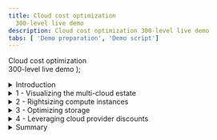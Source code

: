```yaml
---
title: Cloud cost optimization
  300-level live demo
description: Cloud cost optimization 300-level live demo
tabs: [ 'Demo preparation', 'Demo script']
---
```


  <span>
    Cloud cost optimization <br/> 300-level live demo
  </span> );



<span id="top"></span>

<details>
<summary>Introduction</summary>
<br/>

Gen-Z bank is a financial services platform catering primarily to millennials. The bank has just wrapped up its multi-year cloud transformation initiative. All mission-critical workloads were successfully lifted and shifted to either AWS or Azure. The monthly cloud bill has been getting regular executive attention. The CIO has formed a new FinOps team and has reached out to IBM for help.

<br/>

In this demo, I’ll show you how IBM Turbonomic platform can help the FinOps team at Gen-Z bank with their cloud cost optimization efforts.

<br/>

The demo is divided into the following four sections:

<br/>

1. Getting visibility into multi-cloud deployments and costs <br/>
2. Right-sizing compute instances <br/>
3. Optimizing storage volumes <br/>
4. Leveraging reservations to optimize rates <br/>

<br/>

Let’s start with some basics. In the pay-as-you-go cloud model, the total spend is computed using a simple formula: *SPEND = USAGE x RATE*.

<br/>

Cloud cost savings, reducing spend can be realized in two ways:

<br/>

1. Optimizing usage by minimizing overprovisioning and eliminating waste <br/>
2. Optimizing the rate by running workloads under discounted pricing <br/>

<br/>

Let’s get started.

<br/>

**[Go to top](#top)**

</details>

<details>

<summary>1 - Visualizing the multi-cloud estate</summary>

<br/>

| **1.1** | **Get visibility into your cloud estate** |
| :--- | :--- |
| **Narration** | Before we can do any cost optimization it is necessary to get a global view into your workloads are running. The global supply chain models the dynamic relationships of the workloads and its dependent infrastructure layers. This provides a full-stack view from the application down to all the dependent cloud resources. The Application view presents your environment in the context of your business applications. Since the focus of this demo is on cloud cost optimization, we will start from the Cloud view. |
| **Action** &nbsp; 1.1.1 | Log in to the Turbonomic instance. Select the **CLOUD** view. <br/><br/><img src="https://raw.githubusercontent.com/ibm-garage-tsa/platinum-demos/master/src/pages/300-watson-aiops-cloud-cost-optimization/1-1-1-A.jpg" width="500" /> |
| **Narration** | There are three broad categories of entities: <br/><br/> • Entities that represent the application workload <br/> • Entities that represent the supporting infrastructure like containers and virtual machines <br/> • Entities related to the public cloud <br/><br/> Since we are dealing with the cloud. let’s start looking by examining the Region entity. <br/><br/> A region represents a geographical area. A region is comprised of one or more zones. A zone represents an Availability Zone (AZ) in your public cloud account or subscription. A zone is a location within a given region that servers as a datacenter to host the workloads that run in your environment. <br/><br/> The current supply chain shows there are 90 regions and 173 AZs. |
| **Action** &nbsp; 1.1.2 | Select the **Region** entity. <br/><br/><img src="https://raw.githubusercontent.com/ibm-garage-tsa/platinum-demos/master/src/pages/300-watson-aiops-cloud-cost-optimization/images/1-1-2-a.jpg" width="400" /> |
| **Narration** | Let’s get a high-level understanding of the geographical spread of our workloads across these 90 regions. |
| **Action** &nbsp; 1.1.3 | Click **LIST OF REGIONS**. <br/><br/><img src="https://raw.githubusercontent.com/ibm-garage-tsa/platinum-demos/master/src/pages/300-watson-aiops-cloud-cost-optimization/images/1-1-3-A.jpg" width="400" /> |
| **Narration** | This chart lists out the 90 cloud regions from both AWS and Azure, along with the workloads running in a given region. Let’s take a look at the AWS workloads. |
| **Action** &nbsp; 1.1.4 | Click the **FILTER** icon. <br/><br/><img src="https://raw.githubusercontent.com/ibm-garage-tsa/platinum-demos/master/src/pages/300-watson-aiops-cloud-cost-optimization/images/1-1-4-A.jpg" width="300" /> |
| **Action** &nbsp; 1.1.5 | Set the filter to: **Cloud Provider** (1), **equals** (2), and **AWS** (3). Click **APPLY** (4). <br/><br/><img src="https://raw.githubusercontent.com/ibm-garage-tsa/platinum-demos/master/src/pages/300-watson-aiops-cloud-cost-optimization/images/1-1-5-A.jpg" width="800" /> |
| **Narration** | Most workloads are concentrated primarily in the following regions: US East Ohio, US East Northern Virginia, and US West Oregon. There are also several regions that contain minimal to 0 workloads running. This insight can be helpful to consolidate workloads in a given region and purchase pre-paid programmatic discounts, like regional or zonal reserved instances, for maximum benefit. |
| **Action** &nbsp; 1.1.6 | Click **X** to exit the cloud region view. <br/><br/><img src="https://raw.githubusercontent.com/ibm-garage-tsa/platinum-demos/master/src/pages/300-watson-aiops-cloud-cost-optimization/images/1-1-6-A.jpg" width="200" /> |
| **Narration** | Now that we're back in the default global cloud view, let’s examine the various summary charts. |

<br/>

| **1.2** | **Get a global view of your cloud estate** |
| :--- | :--- |
| **Narration** | Before we are able to make any cloud cost optimization decisions, it is necessary to understand several aspects of the cloud estate. The cloud environment is highly dynamic. Turbonomic dynamically synthesizes a set of useful executive dashboards that help us better focus our cost optimization efforts. Doing this manually and continuously is not optimal, highly inefficient, and certainly not scalable. <br/><br/> Let’s take a look at some of these charts. |
| **Action** &nbsp; 1.2.1 | Highlight the **Top Accounts** chart. <br/><br/> <img src="https://raw.githubusercontent.com/ibm-garage-tsa/platinum-demos/master/src/pages/300-watson-aiops-cloud-cost-optimization/images/1-2-1-A.jpg" width="800" /> |
| **Narration** | The Top Accounts chart lists the most utilized public cloud accounts. The chart also shows an estimate of the monthly cost for each. The example above also shows that a potential savings of close to 10% can be realized if the recommended actions are taken. The numbers may be small in this case, as this is a low-budget demo environment. Saving 10-30% in a large-scale cloud environment can yield huge absolute savings. |
| **Action** &nbsp; 1.2.2 | Highlight the **Potential Savings** chart. <br/><br/> <img src="https://raw.githubusercontent.com/ibm-garage-tsa/platinum-demos/master/src/pages/300-watson-aiops-cloud-cost-optimization/images/1-2-2-A.jpg" width="600" /> |
| **Narration** | The number inside the circle provides an estimate of the total potential monthly savings that can be realized by collectively addressing overprovisioning, eliminating waste, and purchasing reservations. The list on the right provides a more granular breakdown. Let’s take a closer look. |

**[Go to top](#top)**

</details>

<details>

<summary>2 - Rightsizing compute instances</summary>

<br/>

| **2.1** | **Analyze a rightsizing (downsizing) recommendation** |
| :--- | :--- |
| **Narration** | Compute resources are often the biggest line item on a cloud bill – it could be as much as 50%. Hence, it is logical that a cloud cost optimization exercise starts with optimizing the choices around compute. Lift and shift cloud migration strategies typically employ the legacy on-prem model of grossly oversizing their resources. The elastic scaling of the cloud, however, now enables an ability to continuously balance capacity and demand in real time, yielding higher cost efficiency with minimal residual waste. <br/><br/> Let’s start by exploring the details behind the platform-derived cost optimization recommendations. |
| **Action** &nbsp; 2.1.1 | Click **SHOW ALL** on the **Potential Savings** chart. <br/><br/><img src="https://raw.githubusercontent.com/ibm-garage-tsa/platinum-demos/master/src/pages/300-watson-aiops-cloud-cost-optimization/images/2-1-1-A.jpg" width="600" /> |
| **Action** &nbsp; 2.1.2 | Highlight the details behind the **Potential Savings** chart. <br/><br/><img src="https://raw.githubusercontent.com/ibm-garage-tsa/platinum-demos/master/src/pages/300-watson-aiops-cloud-cost-optimization/images/2-1-2-A.jpg" width="800" /> |
| **Narration** | This table categorizes the specific actions that need to be executed to realize the potential savings. Notice the savings actions are classified into four categories: <br/><br/> 1. SCALE: Enumerates the scaling down cost efficiency actions that can be done to address over-provisioning on compute instance, storage volumes, and PaaS resources like database servers <br/> 2. DELETE: Recommended to get rid of unattached storage <br/> 3. BUY: Recommends additional purchases of reserved instances to further reduce the operational cost of the cloud workloads <br/> 4. TOTAL SAVINGS: Represents the cost reduction that can be gained by accepting and executing all the SCALE actions recommended on the identified compute instances <br/><br/> Let’s examine the details behind the first virtual machine scaling action. |
| **Action** &nbsp; 2.1.3 | Click **DETAILS** on the first row. <br/><br/><img src="https://raw.githubusercontent.com/ibm-garage-tsa/platinum-demos/master/src/pages/300-watson-aiops-cloud-cost-optimization/images/2-1-3-A.jpg" width="800" /> |
| **Action** &nbsp; 2.1.4 | Highlight the **Action Details**. <br/><br/> <InlineNotification><strong>NOTE</strong>: Do <strong>NOT</strong> click the <strong>EXECUTE ACTION</strong> button, as this is a shared demo environment.</InlineNotification> <br/><br/><img src="https://raw.githubusercontent.com/ibm-garage-tsa/platinum-demos/master/src/pages/300-watson-aiops-cloud-cost-optimization/images/2-1-31-A.jpg" width="800" /> |
| **Narration** | 1. The current m5.4xlarge EC2 instance is highly underutilized, as derived by the platform based on the percentile math of the observation period. A recommendation is being made to scale down to a r5a.2xlarge instance. <br/><br/> 2. If this action is taken, the instance utilization will increase from 16% to 31.6%. <br/><br/> 3. There will be no change in the memory utilization. <br/><br/> 4. Making the instance family changes as recommended will drop the on-demand rate to a little less than half. This will essentially halve the cost of this instance. <br/><br/> 5. The on-demand rate will decrease by approximately 41%. <br/><br/> 6. This will result in an approximate savings of $230.57 just for this once instance. <br/><br/> Based on this, one can easily extrapolate a total savings based on the scale of your deployment. It is also important to note that the potential savings are on the on-demand rate. Later in the demo, we will explore how this rate can be potentially further optimized by leveraging programmatic discounts like reservations. <br/><br/> The EXECUTE ACTION button demonstrates the ability of the Turbonomic platform to execute the recommendations natively from the platform. This provides the IT Ops teams the convenience to act immediately and realize cost savings instantaneously. Moreover, it enhances operational efficiency by avoiding the need to jump across disparate tools and management consoles to implement a cost savings recommendation. |
| **Action** &nbsp; 2.1.5 | Click **X** to exit the Action Details page. <br/><br/> <InlineNotification><strong>NOTE</strong>: Do <strong>NOT</strong> click the <strong>EXECUTE ACTION</strong> button, as this is a shared demo environment.</InlineNotification> <br/><br/><img src="https://raw.githubusercontent.com/ibm-garage-tsa/platinum-demos/master/src/pages/300-watson-aiops-cloud-cost-optimization/images/2-1-31-B.jpg" width="800" /> |
| **Narration** | It is important to recognize that performing these optimization calculations in real time across large-scale deployments needs to be done at CPU speed. Manual operator-driven optimization processes are unable to keep up and do not scale. <br/><br/> Moreover, cloud service providers keep introducing new instance families to improve capabilities and price performance. The Turbonomic platform keeps abreast with these innovations and adds them to its analytics engine, providing you with updated recommendations based on the lastest technological offerings. <br/><br/> Let’s shift gears and look at storage cost optimization next. |

**[Go to top](#top)**

</details>

<details>

<summary>3 - Optimizing storage</summary>

<br/>

| **3.1** | **Get a global view of storage consumption** |
| :--- | :--- |
| **Narration** | All workloads typically have a need to persist data. There are basically three forms of cloud storage: <br/><br/> 1. Object storage <br/> 2. File storage <br/> 3. Block storage <br/><br/> The demo is focused on block storage. Block storage functions like an external disk to the compute instance. It provides low-latency durability for cloud workloads. <br/><br/> All cloud workloads are not the same. Transaction processing workloads have a different storage requirement than log processing or streaming video workloads. At a very general level, there are two broad categories of block storage: <br/><br/> 1. Solid state backed devices <br/> 2. Magnetic backed devices <br/><br/> Whereas solid state drives (SDDs) are good for low-latency, heavy IOPS types of workloads, hard disk drives (HDDs) are good for high throughput sequential workloads. <br/><br/> When choosing a storage service as a part of your deployment, it is important that these selections be made based on the workload characteristics at hand. Very often it has been observed that: <br/><br/> 1.	Compute instances are stopped, but the storage volumes are forgotten. This results in orphaned volumes, which then results in residual and accumulating waste. <br/> 2.	Storage services are grossly overprovisioned. <br/> 3. The storage choices made are not compatible with workload characteristics, resulting in suboptimal performance and cost overruns. <br/><br/> Let’s start exploring the storage optimization opportunities in this environment. <br/><br/> By looking at the Volume entity in the global supply chain, we can observe that there are about 1000 odd storage volumes in this environment. The proportion of green vs. red vs. yellow is an indicator that about half of the environment is operating correctly. At a global level, we can tell there are significant opportunities to improve the cost efficiency of storage, and there are areas of performance improvement as well. Let’s drill down to better understand these cost reduction opportunities at a more granular level. |
| **Action** &nbsp; 3.1.1 | Click the **Volume** entity. <br/><br/><img src="https://raw.githubusercontent.com/ibm-garage-tsa/platinum-demos/master/src/pages/300-watson-aiops-cloud-cost-optimization/images/3-1-1-A.jpg" width="400" /> |
| **Action** &nbsp; 3.1.2 | Highlight the storage volume usage at a global level. <br/><br/><img src="https://raw.githubusercontent.com/ibm-garage-tsa/platinum-demos/master/src/pages/300-watson-aiops-cloud-cost-optimization/images/3-1-2-A.jpg" width="400" /> |
| **Narration** | The Storage Summary chart shows the number of volumes (2), as well as the total costs of these volumes and potential monthly savings that can be realized (2). The UNATTACHED STORAGE chart (3) shows that close to 30% of storage is unused. Ironically and interestingly, many industry surveys across a large cross section of cloud users put unused cloud resources at about 26%. Let’s move on to take a deeper look at which specific volumes can be reclaimed. |

<br/>

| **3.2** | **Reclaim waste** |
| :--- | :--- |
| **Action** &nbsp; 3.2.1 | On the **Potential Savings** chart, click **SHOW ALL**. <br/><br/><img src="https://raw.githubusercontent.com/ibm-garage-tsa/platinum-demos/master/src/pages/300-watson-aiops-cloud-cost-optimization/images/3-2-1-A.jpg" width="600" /> |
| **Action** &nbsp; 3.2.2 | In the **Potential Savings** panel, click **Volumes** under the **DELETE** action category. <br/><br/><img src="https://raw.githubusercontent.com/ibm-garage-tsa/platinum-demos/master/src/pages/300-watson-aiops-cloud-cost-optimization/images/3-2-2-A.jpg" width="800" /> |
| **Narration** | The chart enumerates the specific volumes that are unattached, including the number of days it has been unattached. The data for each cloud provider appears on a separate tab. In this example, the savings that can be obtained from Azure is double that of AWS. Volumes that are unattached for many days are good candidates to reclaim and gain some savings. The chart also computes the total savings, assuming all recommended actions are taken. |
| **Action** &nbsp; 3.2.3 | On the **AWS** tab, select the first row which has a volume unattached for 14 days as shown, and click the corresponding **DETAILS** button. <br/><br/><img src="https://raw.githubusercontent.com/ibm-garage-tsa/platinum-demos/master/src/pages/300-watson-aiops-cloud-cost-optimization/images/3-2-2-A.jpg" width="800" /> |
| **Action** &nbsp; 3.2.4 | Highlight the **Action Details**. <br/><br/> <InlineNotification><strong>NOTE</strong>: Do <strong>NOT</strong> click the <strong>EXECUTE ACTION</strong> button, as this is a shared demo environment.</InlineNotification> <br/><br/><img src="https://raw.githubusercontent.com/ibm-garage-tsa/platinum-demos/master/src/pages/300-watson-aiops-cloud-cost-optimization/images/3-2-3-A.jpg" width="800" /> |
| **Narration** | The Action Details panel provides supporting details behind the recommendation. It also shows whether the action can be taken immediately, whether downtime is required, and whether the action once take is manually reversible. |
| **Action** &nbsp; 3.2.5 | Click **X**. <br/><br/><img src="https://raw.githubusercontent.com/ibm-garage-tsa/platinum-demos/master/src/pages/300-watson-aiops-cloud-cost-optimization/images/3-2-4-A.jpg" width="300" /> |
| **Narration** | We are now back on the main Potential Savings chart. Let’s move on to examine the cost savings opportunities delivered by moving volumes to alternate storage tiers that are a better fit for the workloads at hand. |

<br/>

| **3.3** | **Select the right type of storage for your workloads** |
| :--- | :--- |
| **Narration** | Architects need to choose the right storage volume for their workloads. It is very common that these choices follow the traditional practices of playing safe by overprovisioning. In some cases, these choices are made without a proper understanding of workload patterns. Capacity and performance are two fundamental factors around which these choices should be made. We will see how even if wrong initial choices are made, the Turbonomic platform will detect these optimization and cost-reduction opportunities via its continuous feedback loop. |
| **Action** &nbsp; 3.3.1 | Under the **SCALE** category, select **Volumes**. <br/><br/><img src="https://raw.githubusercontent.com/ibm-garage-tsa/platinum-demos/master/src/pages/300-watson-aiops-cloud-cost-optimization/images/3-3-1.jpg" width="800" /> |
| **Narration** | We can immediately see the various scale options, along with the projected savings if either, all, or each recommended action is taken. |
| **Action** &nbsp; 3.3.2 | Click **DETAILS** on the first row. <br/><br/><img src="https://raw.githubusercontent.com/ibm-garage-tsa/platinum-demos/master/src/pages/300-watson-aiops-cloud-cost-optimization/images/3-3-2-A.jpg" width="800" /> |
| **Action** &nbsp; 3.3.3 | Highlight the analytics on the **Action Details** panel. <br/><br/><img src="https://raw.githubusercontent.com/ibm-garage-tsa/platinum-demos/master/src/pages/300-watson-aiops-cloud-cost-optimization/images/3-3-3-A.jpg" width="800" /> |
| **Narration** | This particular volume is underutilized from an IOPS and throughput perspective. Based on the actual utilization pattern of this workload, analytics show that this workload does not need an SSD and that the performance requirements of the workload can be met with a cheaper magnetic disk. This workload does not need the provisioned 5000 IOPS and can get by with a much lower 500 IOPS and an overprovisioning of as much as 10X. The analytics also compute the projected cost savings, as represented on the panel. |
| **Action** &nbsp; 3.3.4 | Click **X**. <br/><br/><img src="https://raw.githubusercontent.com/ibm-garage-tsa/platinum-demos/master/src/pages/300-watson-aiops-cloud-cost-optimization/images/3-3-4-A.jpg" width="800" /> |
| **Action** &nbsp; 3.3.5 | Click **X**. <br/><br/><img src="https://raw.githubusercontent.com/ibm-garage-tsa/platinum-demos/master/src/pages/300-watson-aiops-cloud-cost-optimization/images/3-3-5-A.jpg" width="800" /> |
| **Narration** | Not all workloads are the same. Transaction workloads that do a lot of I/O and require low latency are best suited for SSD-based storage. On the other hand, sequentially oriented workloads, such as log processing or streaming workloads, are better suited for HDD-based storage. <br/><br/> In summary, as far as storage is concerned, analyze and understand your workload data access patterns to enable you to make cost-efficient trade-offs on storage choices, such as storage type, capacity, and IOPS. Keep an constant eye out for waste and optimization recommendations. Lastly, the platform-derived cost optimization actions should ideally be automatically executed via an automation policy, so the savings can be realized at the earliest. |

**[Go to top](#top)**

</details>

<details>

<summary>4 - Leveraging cloud provider discounts</summary>

<br/>

| **4.1** | **Examine current reserved instance coverage** |
| :--- | :--- |
| **Narration** | Need narration |
| **Action** &nbsp; 4.1.1 | Need action |

<br/>

| **4.2** | **Examine current reserved instance inventory levels** |
| :--- | :--- |
| **Action** &nbsp; 4.2.1 | Need action |
| **Narration** | Observe that you are in the default Application view. From a single pane of glass, without having to jump across various independent consoles, you can now view all your public cloud deployments (re-work!). Turbonomic connects to your target cloud service providers and stitches together this integrated multi-cloud view. The supply chain visualizes all the entities in your cloud environment. The supply chain is dynamic, and it represents the current dependency relationships between all the resource entities. |

**[Go to top](#top)**

</details>

<details>

<summary>Summary</summary>

<br/>

While cost optimization is important, it should not be done at the expense of application performance. Gen-Z can leverage the Turbonomic platform to get a deeper visibility into their cloud deployment. They can use platform-generated analytics to identify and eliminate waste, optimize compute instances, right-fit storage layer architectural choices, and automate the execution of these analytics where appropriate - to ensure their deployments are always available, performant, and cost-optimized.

<br/>

Thank you for attending today’s presentation.

<br/>

**[Go to top](#top)**

</details>
